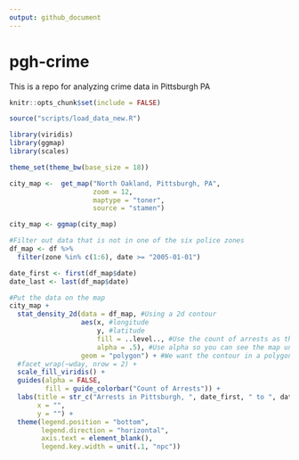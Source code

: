```yaml
---
output: github_document
---
```


# pgh-crime
This is a repo for analyzing crime data in Pittsburgh PA
```r
knitr::opts_chunk$set(include = FALSE)
```

```r
source("scripts/load_data_new.R")

library(viridis)
library(ggmap)
library(scales)

theme_set(theme_bw(base_size = 18))
```

```r
city_map <-  get_map("North Oakland, Pittsburgh, PA", 
                     zoom = 12,
                     maptype = "toner", 
                     source = "stamen")

city_map <- ggmap(city_map)
```

```r
#Filter out data that is not in one of the six police zones
df_map <- df %>% 
  filter(zone %in% c(1:6), date >= "2005-01-01")

date_first <- first(df_map$date)
date_last <- last(df_map$date) 

#Put the data on the map
city_map +
  stat_density_2d(data = df_map, #Using a 2d contour
                  aes(x, #longitude
                      y, #latitude
                      fill = ..level.., #Use the count of arrests as the fill
                      alpha = .5), #Use alpha so you can see the map under the data
                  geom = "polygon") + #We want the contour in a polygon
  #facet_wrap(~wday, nrow = 2) +
  scale_fill_viridis() +
  guides(alpha = FALSE,
         fill = guide_colorbar("Count of Arrests")) +
  labs(title = str_c("Arrests in Pittsburgh, ", date_first, " to ", date_last),
       x = "",
       y = "") +
  theme(legend.position = "bottom",
        legend.direction = "horizontal",
        axis.text = element_blank(),
        legend.key.width = unit(.1, "npc"))
```


